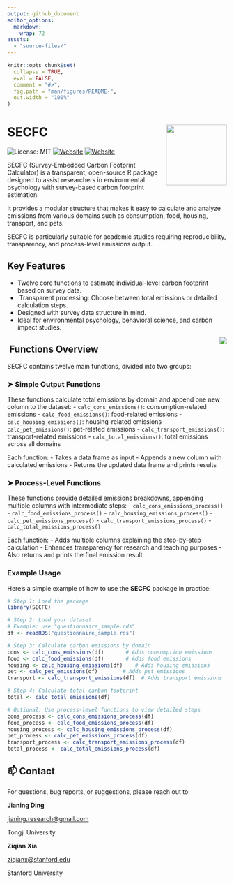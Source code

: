 ```yaml
---
output: github_document
editor_options: 
  markdown: 
    wrap: 72
assets:
  - "source-files/" 
---
```


<!-- README.md is generated from README.Rmd. Please edit that file -->

```r
knitr::opts_chunk$set(
  collapse = TRUE,
  eval = FALSE,
  comment = "#>",
  fig.path = "man/figures/README-",
  out.width = "100%"
)
```

# SECFC <img src="source-files/logo.png" align="right" height="139"/>

![License: MIT](https://img.shields.io/badge/License-MIT-yellow.svg)
[![Website](https://img.shields.io/badge/Website-Jianing_Ding-skyblue)](https://jianing-ding.netlify.app/)
[![Website](https://img.shields.io/badge/Website-Ziqian_Xia-red)](https://ziqian-xia.tech/)

<!-- badges: start -->

<!-- badges: end -->

SECFC (Survey-Embedded Carbon Footprint Calculator) is a transparent,
open-source R package designed to assist researchers in environmental
psychology with survey-based carbon footprint estimation.

It provides a modular structure that makes it easy to calculate and
analyze emissions from various domains such as consumption, food,
housing, transport, and pets.

SECFC is particularly suitable for academic studies requiring
reproducibility, transparency, and process-level emissions output.

## Key Features

-   Twelve core functions to estimate individual-level carbon footprint
    based on survey data.
-   ️ Transparent processing: Choose between total emissions or detailed
    calculation steps.
-   Designed with survey data structure in mind.
-   Ideal for environmental psychology, behavioral science, and carbon
    impact studies.

<img src="https://github.com/jianing-d/SECFC/blob/main/source-files/flowchart.png?raw=true" align="right" />


## ️ Functions Overview

SECFC contains twelve main functions, divided into two groups:

### ➤ Simple Output Functions

These functions calculate total emissions by domain and append one new
column to the dataset: - `calc_cons_emissions()`: consumption-related
emissions - `calc_food_emissions()`: food-related emissions -
`calc_housing_emissions()`: housing-related emissions -
`calc_pet_emissions()`: pet-related emissions -
`calc_transport_emissions()`: transport-related emissions -
`calc_total_emissions()`: total emissions across all domains

Each function: - Takes a data frame as input - Appends a new column with
calculated emissions - Returns the updated data frame and prints results

### ➤ Process-Level Functions

These functions provide detailed emissions breakdowns, appending
multiple columns with intermediate steps: -
`calc_cons_emissions_process()` - `calc_food_emissions_process()` -
`calc_housing_emissions_process()` - `calc_pet_emissions_process()` -
`calc_transport_emissions_process()` - `calc_total_emissions_process()`

Each function: - Adds multiple columns explaining the step-by-step
calculation - Enhances transparency for research and teaching purposes -
Also returns and prints the final emission result

### Example Usage

Here’s a simple example of how to use the **SECFC** package in practice:

```r
# Step 1: Load the package
library(SECFC)

# Step 2: Load your dataset
# Example: use "questionnaire_sample.rds"
df <- readRDS("questionnaire_sample.rds")

# Step 3: Calculate carbon emissions by domain
cons <- calc_cons_emissions(df)       # Adds consumption emissions
food <- calc_food_emissions(df)       # Adds food emissions
housing <- calc_housing_emissions(df)    # Adds housing emissions
pet <- calc_pet_emissions(df)        # Adds pet emissions
transport <- calc_transport_emissions(df)  # Adds transport emissions

# Step 4: Calculate total carbon footprint
total <- calc_total_emissions(df)

# Optional: Use process-level functions to view detailed steps
cons_process <- calc_cons_emissions_process(df)
food_process <- calc_food_emissions_process(df)
housing_process <- calc_housing_emissions_process(df)
pet_process <- calc_pet_emissions_process(df)
transport_process <- calc_transport_emissions_process(df)
total_process <- calc_total_emissions_process(df)
```

## 📫 Contact

For questions, bug reports, or suggestions, please reach out to:

**Jianing Ding**

[jianing.research\@gmail.com](mailto:jianing.research@gmail.com){.email}

Tongji University

**Ziqian Xia**

[ziqianx\@stanford.edu](mailto:ziqianx@stanford.edu){.email}

Stanford University
